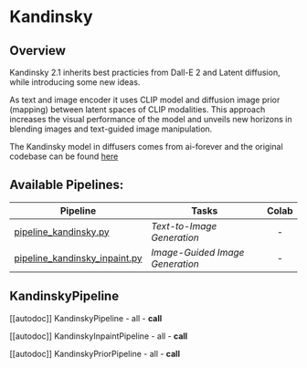 <!--Copyright 2023 The HuggingFace Team. All rights reserved.
Licensed under the Apache License, Version 2.0 (the "License"); you may not use this file except in compliance with
the License. You may obtain a copy of the License at
http://www.apache.org/licenses/LICENSE-2.0
Unless required by applicable law or agreed to in writing, software distributed under the License is distributed on
an "AS IS" BASIS, WITHOUT WARRANTIES OR CONDITIONS OF ANY KIND, either express or implied. See the License for the
specific language governing permissions and limitations under the License.
-->

# Kandinsky

## Overview

Kandinsky 2.1 inherits best practicies from Dall-E 2 and Latent diffusion, while introducing some new ideas.

As text and image encoder it uses CLIP model and diffusion image prior (mapping) between latent spaces of CLIP modalities. This approach increases the visual performance of the model and unveils new horizons in blending images and text-guided image manipulation.

The Kandinsky model in diffusers comes from ai-forever and the original codebase can be found [here](https://github.com/ai-forever/Kandinsky-2)

## Available Pipelines:

| Pipeline | Tasks | Colab
|---|---|:---:|
| [pipeline_kandinsky.py](https://github.com/huggingface/diffusers/blob/main/src/diffusers/pipelines/kandinsky/pipeline_kandinsky.py) | *Text-to-Image Generation* | - |
| [pipeline_kandinsky_inpaint.py](https://github.com/huggingface/diffusers/blob/main/src/diffusers/pipelines/kandinsky/pipeline_kandinsky_inpaint.py) | *Image-Guided Image Generation* | - |


## KandinskyPipeline

[[autodoc]] KandinskyPipeline
	- all
	- __call__

[[autodoc]] KandinskyInpaintPipeline
	- all
	- __call__

[[autodoc]] KandinskyPriorPipeline
	- all
	- __call__
